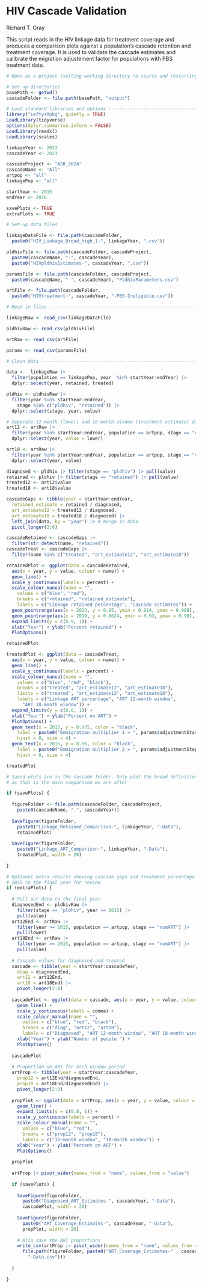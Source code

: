 HIV Cascade Validation
======================

Richard T. Gray

This script reads in the HIV linkage data for treatment coverage and produces
a comparison plots against a population's cascade retention and treatment 
coverage. It is used to validate the cascade estimates and calibrate the 
migration adjustement factor for populations with PBS treatment data. 

```r
# Open as a project (setting working directory to source and restarting R)

# Set up directories
basePath <- getwd()
cascadeFolder <- file.path(basePath, "output")

# Load standard libraries and options ----------------------------------
library("LeftysRpkg", quietly = TRUE)
LoadLibrary(tidyverse)
options(dplyr.summarise.inform = FALSE) 
LoadLibrary(readxl)
LoadLibrary(scales)

```

```r

linkageYear <- 2023
cascadeYear <- 2023

cascadeProject <- "ASR_2024"
cascadeName <- "All"
artpop <- "all"
linkagePop <- "all"

startYear <- 2015
endYear <- 2020

savePlots <- TRUE
extraPlots <- TRUE

```

```r

# Set-up data files

linkageDataFile <- file.path(cascadeFolder,
  paste0("HIV_Linkage_Broad_high_1-", linkageYear, ".csv"))

pldhivFile <- file.path(cascadeFolder, cascadeProject, 
  paste0(cascadeName, "-", cascadeYear), 
  paste0("HIVpldhivEstimates-", cascadeYear, ".csv"))

paramsFile <- file.path(cascadeFolder, cascadeProject, 
  paste0(cascadeName, "-", cascadeYear), "PldhivParameters.csv")

artFile <- file.path(cascadeFolder,
  paste0("HIVtreatment-", cascadeYear, "-PBS-Ineligible.csv"))

# Read in files ----------------------------------------------------------------

linkageRaw <- read_csv(linkageDataFile)

pldhivRaw <- read_csv(pldhivFile)

artRaw <- read_csv(artFile)

params <- read_csv(paramsFile)

# Clean data -------------------------------------------------------------------

data <-  linkageRaw |>
  filter(population == linkagePop, year  %in% startYear:endYear) |>
  dplyr::select(year, retained, treated) 

pldhiv <- pldhivRaw |> 
  filter(year %in% startYear:endYear, 
    stage %in% c("pldhiv", "retained")) |>
  dplyr::select(stage, year, value)

# Separate 12-month (lower) and 18-month window (treatment estimate) data
art12 <- artRaw |> 
  filter(year %in% startYear:endYear, population == artpop, stage == "numART") |>
  dplyr::select(year, value = lower)

art18 <- artRaw |> 
  filter(year %in% startYear:endYear, population == artpop, stage == "numART") |>
  dplyr::select(year, value)

```

```r

diagnosed <- pldhiv |> filter(stage == "pldhiv") |> pull(value)
retained <- pldhiv |> filter(stage == "retained") |> pull(value)
treated12 <- art12$value
treated18 <- art18$value

cascadeGaps <- tibble(year = startYear:endYear, 
  retained_estimate = retained / diagnosed, 
  art_estimate12 = treated12 / diagnosed,
  art_estimate18 = treated18 / diagnosed) |>
  left_join(data, by = "year") |> # merge in data
  pivot_longer(2:6) 

```

```r

cascadeRetained <- cascadeGaps |>
  filter(str_detect(name, "retained"))
cascadeTreat <- cascadeGaps |>
  filter(name %in% c("treated", "art_estimate12", "art_estimate18"))

retainedPlot <- ggplot(data = cascadeRetained,
  aes(x = year, y = value, colour = name)) +
  geom_line() +
  scale_y_continuous(labels = percent) +
  scale_colour_manual(name = "",
    values = c("blue", "red"),
    breaks = c("retained", "retained_estimate"),
    labels = c("Linkage retained percentage", "Cascade estimates")) + 
  geom_pointrange(aes(x = 2013, y = 0.95, ymin = 0.914, ymax = 0.988), colour = "black") + 
  geom_pointrange(aes(x = 2019, y = 0.9624, ymin = 0.93, ymax = 0.99), colour = "black") + 
  expand_limits(y = c(0.9, 1)) +
  xlab("Year") + ylab("Percent retained") +  
  PlotOptions()

retainedPlot

treatedPlot <- ggplot(data = cascadeTreat,
  aes(x = year, y = value, colour = name)) +
  geom_line() +
  scale_y_continuous(labels = percent) +
  scale_colour_manual(name = "",
    values = c("blue", "red", "black"),
    breaks = c("treated", "art_estimate12", "art_estimate18"),
    limits = c("treated", "art_estimate12", "art_estimate18"),
    labels = c("Linkage ART percentage", "ART 12-month window", 
      "ART 18-month window")) +
  expand_limits(y = c(0.8, 1)) +
  xlab("Year") + ylab("Percent on ART") +
  PlotOptions() +
  geom_text(x = 2015, y = 0.975, color = "black",
    label = paste0("Emmigration multiplier 1 = ", params$adjustmentStart),
    hjust = 0, size = 4) +
  geom_text(x = 2015, y = 0.96, color = "black",
    label = paste0("Emmigration multiplier 2 = ", params$adjustmentStop),
    hjust = 0, size = 4)

treatedPlot

```

```r

# Saved plots are in the cascade folder. Only plot the broad definition
# as that is the main comparison we are after

if (savePlots) {
  
  figureFolder <- file.path(cascadeFolder, cascadeProject, 
    paste0(cascadeName, "-", cascadeYear))
  
  SaveFigure(figureFolder, 
    paste0("Linkage_Retained_Comparison-", linkageYear, "-Data"), 
    retainedPlot)
  
  SaveFigure(figureFolder, 
    paste0("Linkage_ART_Comparison-", linkageYear, "-Data"),
    treatedPlot, width = 20)
  
}

```

```r
# Optional extra results showing cascade gaps and treatment percentage from 
# 2015 to the final year for review
if (extraPlots) {
  
  # Pull out data to the final year
  diagnosedEnd <- pldhivRaw |> 
    filter(stage == "pldhiv", year >= 2015) |> 
    pull(value)
  art12End <- artRaw |> 
    filter(year >= 2015, population == artpop, stage == "numART") |> 
    pull(lower)
  art18End <- artRaw |> 
    filter(year >= 2015, population == artpop, stage == "numART") |> 
    pull(value)
  
  # Cascade values for diagnosed and treated
  cascade <- tibble(year = startYear:cascadeYear, 
    diag = diagnosedEnd,
    art12 = art12End, 
    art18 = art18End) |>
    pivot_longer(2:4)
  
  cascadePlot <- ggplot(data = cascade, aes(x = year, y = value, colour = name)) +
    geom_line() +
    scale_y_continuous(labels = comma) +
    scale_colour_manual(name = "",
      values = c("blue", "red", "black"),
      breaks = c("diag", "art12", "art18"),
      labels = c("Diagnosed", "ART 12-month window", "ART 18-month window")) + 
    xlab("Year") + ylab("Number of people ") +
    PlotOptions()
  
  cascadePlot
  
  # Proportion on ART for each window period
  artProp <- tibble(year = startYear:cascadeYear, 
    prop12 = art12End/diagnosedEnd, 
    prop18 = art18End/diagnosedEnd) |>
    pivot_longer(2:3)
  
  propPlot <- ggplot(data = artProp, aes(x = year, y = value, colour = name)) +
    geom_line() +
    expand_limits(y = c(0.8, 1)) +
    scale_y_continuous(labels = percent) +
    scale_colour_manual(name = "",
      values = c("blue", "red"),
      breaks = c("prop12", "prop18"),
      labels = c("12-month window", "18-month window")) + 
    xlab("Year") + ylab("Percent on ART") +
    PlotOptions()
  
  propPlot
  
  artProp |> pivot_wider(names_from = "name", values_from = "value")
  
  if (savePlots) {
    
    SaveFigure(figureFolder, 
      paste0("Diagnosed_ART_Estimates-", cascadeYear, "-Data"), 
      cascadePlot, width = 20)
    
    SaveFigure(figureFolder, 
      paste0("ART_Coverage_Estimates-", cascadeYear, "-Data"),
      propPlot, width = 20)
    
    # Also save the ART proportions
    write_csv(artProp |> pivot_wider(names_from = "name", values_from = "value"), 
      file.path(figureFolder, paste0("ART_Coverage_Estimates-" , cascadeYear, 
        "-Data.csv")))
    
  }
  
}

```
